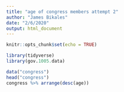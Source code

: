```yaml
---
title: "age of congress members attempt 2"
author: "James Bikales"
date: "2/6/2020"
output: html_document
---
```


```r
knitr::opts_chunk$set(echo = TRUE)

library(tidyverse)
library(gov.1005.data)
```

```r
data("congress")
head("congress")
congress %>% arrange(desc(age))

```

